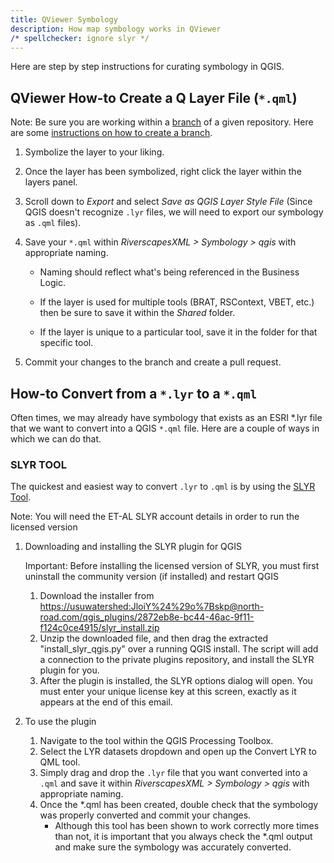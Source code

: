 ```yaml
---
title: QViewer Symbology
description: How map symbology works in QViewer
/* spellchecker: ignore slyr */
---
```


Here are step by step instructions for curating symbology in QGIS.

## QViewer How-to Create a Q Layer File (`*.qml`)

Note: Be sure you are working within a [branch](https://thenewstack.io/dont-mess-with-the-master-working-with-branches-in-git-and-github/) of a given repository. Here are some [instructions on how to create a branch](https://docs.github.com/en/github/collaborating-with-pull-requests/proposing-changes-to-your-work-with-pull-requests/creating-and-deleting-branches-within-your-repository).

1. Symbolize the layer to your liking.

2. Once the layer has been symbolized, right click the layer within the layers panel.

3. Scroll down to *Export* and select *Save as QGIS Layer Style File* (Since QGIS doesn't recognize `.lyr` files, we will need to export our symbology as `.qml` files).

4. Save your `*.qml` within *RiverscapesXML > Symbology > qgis*  with appropriate naming.

   - Naming should reflect what's being referenced in the Business Logic.

   - If the layer is used for multiple tools (BRAT, RSContext, VBET, etc.) then be sure to save it within the *Shared* folder.
   - If the layer is unique to a particular tool, save it in the folder for that specific tool.

5. Commit your changes to the branch and create a pull request.

<YouTubeEmbed videoId="cbAsvdh7_Ws"/>

## How-to Convert from  a `*.lyr` to  a `*.qml`

Often times, we may already have symbology that exists as an ESRI *.lyr file that we want to convert into a QGIS `*.qml` file. Here are a couple of ways in which we can do that.

### SLYR TOOL

The quickest and easiest way to convert `.lyr` to `.qml` is by using the [SLYR Tool](https://north-road.com/slyr/).

Note: You will need the ET-AL SLYR account details in order to run the licensed version

1. Downloading and installing the SLYR plugin for QGIS

   Important: Before installing the licensed version of SLYR, you must first uninstall the community version (if installed) and restart QGIS

   1. Download the installer from [https://usuwatershed:JloiY%24%29o%7Bskp@north-road.com/qgis_plugins/2872eb8e-bc44-46ac-9f11-f124c0ce4915/slyr_install.zip](https://usuwatershed:JloiY%24%29o%7Bskp@north-road.com/qgis_plugins/2872eb8e-bc44-46ac-9f11-f124c0ce4915/slyr_install.zip)
   2. Unzip the downloaded file, and then drag the extracted "install_slyr_qgis.py" over a running QGIS install. The script will add a connection to the private plugins repository, and install the SLYR plugin for you.
   3. After the plugin is installed, the SLYR options dialog will open. You must enter your unique license key at this screen, exactly as it appears at the end of this email.

2. To use the plugin

   1. Navigate to the tool within the QGIS Processing Toolbox.
   2. Select the LYR datasets dropdown and open up the Convert LYR to QML tool.
   3. Simply drag and drop the `.lyr` file that you want converted into a `.qml` and save it within *RiverscapesXML > Symbology > qgis*  with appropriate naming.
   4. Once the *.qml has been created, double check that the symbology was properly converted and commit your changes.
      - Although this tool has been shown to work correctly more times than not, it is important that you always check the *.qml output and make sure the symbology was accurately converted.

<YouTubeEmbed videoId="lxYP79fkAQY"/>

